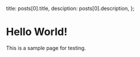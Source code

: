 
  title: posts[0].title,
  desciption: posts[0].description,
};

# Hello World!

This is a sample page for testing.